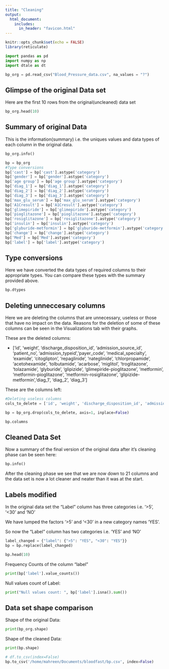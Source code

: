 ```yaml
---
title: "Cleaning"
output: 
  html_document:
    includes:
      in_header: "favicon.html"
---
```


```r
knitr::opts_chunk$set(echo = FALSE)
library(reticulate)
```

```python
import pandas as pd
import numpy as np
import dtale as dt
```

```python
bp_org = pd.read_csv("Blood_Pressure_data.csv", na_values = "?")
```


## Glimpse of the original Data set
Here are the first 10 rows from the original(uncleaned) data set

```python
bp_org.head(10)
```


## Summary of original Data
This is the information(summary) i.e. the uniques values and data types of each column in the original data.
```python
bp_org.info()
```

```python
bp = bp_org
#Type conversions
bp['cast'] = bp['cast'].astype('category')
bp['gender'] = bp['gender'].astype('category')
bp['age group'] = bp['age group'].astype('category')
bp['diag_1'] = bp['diag_1'].astype('category')
bp['diag_2'] = bp['diag_2'].astype('category')
bp['diag_3'] = bp['diag_3'].astype('category')
bp['max_glu_serum'] = bp['max_glu_serum'].astype('category')
bp['A1Cresult'] = bp['A1Cresult'].astype('category')
bp['glimepiride'] = bp['glimepiride'].astype('category')
bp['pioglitazone'] = bp['pioglitazone'].astype('category')
bp['rosiglitazone'] = bp['rosiglitazone'].astype('category')
bp['insulin'] = bp['insulin'].astype('category')
bp['glyburide-metformin'] = bp['glyburide-metformin'].astype('category')
bp['change'] = bp['change'].astype('category')
bp['Med'] = bp['Med'].astype('category')
bp['label'] = bp['label'].astype('category')
```


## Type conversions
Here we have converted the data types of required columns to their appropriate types.
You can compare these types with the summary provided above.
```python
bp.dtypes
```


## Deleting unneccesary columns
Here we are deleting the columns that are unnecessary, useless or those that have no impact on the data.
Reasons for the deletion of some of these columns can be seen in the Visualizations tab with their graphs.

These are the deleted columns: 

  * ['id', 'weight', 'discharge_disposition_id', 'admission_source_id', 'patient_no', 'admission_typeid','payer_code', 'medical_specialty',   'examide', 'citoglipton', 'repaglinide', 'nateglinide', 'chlorpropamide', 'acetohexamide', 'tolbutamide', 'acarbose', 'miglitol', 'troglitazone', 'tolazamide', 'glyburide', 'glipizide', 'glimepiride-pioglitazone', 'metformin', 'metformin-pioglitazone', 'metformin-rosiglitazone', 'glipizide-metformin','diag_1', 'diag_2', 'diag_3']
  
These are the columns left:
```python
#Deleting useless columns
cols_to_delete = ['id', 'weight', 'discharge_disposition_id', 'admission_source_id', 'patient_no', 'admission_typeid','payer_code', 'medical_specialty', 'examide', 'citoglipton', 'repaglinide', 'nateglinide', 'chlorpropamide', 'acetohexamide', 'tolbutamide', 'acarbose', 'miglitol', 'troglitazone', 'tolazamide', 'glyburide', 'glipizide', 'glimepiride-pioglitazone', 'metformin', 'metformin-pioglitazone', 'metformin-rosiglitazone', 'glipizide-metformin','diag_1', 'diag_2', 'diag_3']

bp = bp_org.drop(cols_to_delete, axis=1, inplace=False)

bp.columns
```


## Cleaned Data Set
Now a summary of the final version of the original data after it's cleaning phase can be seen here: 
```python
bp.info()
```
After the cleaning phase we see that we are now down to 21 columns and the data set is now a lot cleaner and neater than it was at the start.


## Labels modified
In the original data set the "Label" column has three categories i.e. '>5', '<30' and 'NO'

We have lumped the factors '>5' and '<30' in a new category names 'YES'.

So now the "Label" column has two categories i.e. 'YES' and 'NO'
```python
label_changed = {"label": {">5": "YES", "<30": "YES"}}
bp = bp.replace(label_changed)

bp.head(10)
```

Frequency Counts of the column “label”
```python
print(bp['label'].value_counts())
```

Null values count of Label:
```python
print("Null values count: ", bp['label'].isna().sum())
```


## Data set shape comparison
Shape of the original Data:
```python
print(bp_org.shape)
```

Shape of the cleaned Data:
```python
print(bp.shape)
```

```python
# df.to_csv(index=False)
bp.to_csv('/home/mahreen/Documents/bloodfast/bp.csv', index=False)
```

